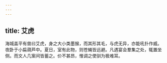 ```yaml
---
---
---
```

title: 艾虎
---



海城盖平有兽曰艾虎，身之大小类墨猴，而其形其毛，与虎无异，亦能吼扑作威。夜卧于小扁葫芦中。夏日，室有此物，则苍蝇皆远避。凡遇宴会羣集之处，辄置坐侧。而文人几案间皆蓄之。价不甚昂，惟调之使驯为极难耳。